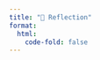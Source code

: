 ```yaml
---
title: "🧠 Reflection"
format:
  html:
    code-fold: false
---
```


<style>
.fade-in {
  animation: fadeIn 1s ease-in-out;
}
@keyframes fadeIn {
  0% { opacity: 0; transform: translateY(20px); }
  100% { opacity: 1; transform: translateY(0); }
}
.card {
  border-radius: 10px;
  transition: transform 0.3s ease, box-shadow 0.3s ease;
}
.card:hover {
  transform: scale(1.03);
  box-shadow: 0px 8px 20px rgba(0, 0, 0, 0.2);
}
.badge {
  display: inline-block;
  background-color: #0d6efd;
  color: white;
  padding: 4px 10px;
  margin: 2px 5px 2px 0;
  border-radius: 12px;
  font-size: 0.75rem;
}
</style>

<div class="container fade-in" style="max-width: 900px; margin: auto;">
  <div class="card shadow p-4">

# 🔍 Why Reflection Matters

Reflection is one of the most powerful tools for long-term growth both personally and professionally. By looking back honestly at what went well, what could be improved, and what was learned, we create a feedback loop that sharpens our thinking and strengthens our skills. Being real with yourself is never easy, but it's where meaningful progress begins. This page is an attempt to do just that: to step back and assess not just what I built, but what I learned in the process.

---

# ⚽ Project 1: Predicting Breakout Footballers with Machine Learning

**What I learned:**  
This project taught me how to build and evaluate a complete machine learning pipeline from preprocessing and feature engineering to model selection and SHAP explainability. It showed me how complex real-world data can be and the importance of domain-specific labels.

**What went well / what didn’t:**  
The modeling stage and SHAP integration worked very smoothly, but cleaning the data and designing useful breakout labels were much more difficult than expected. It taught me that thoughtful definitions matter as much as model performance.

**Skills improved:**  
<span class="badge">Feature engineering</span>
<span class="badge">Model evaluation</span>
<span class="badge">XGBoost</span>
<span class="badge">SHAP explainability</span>
<span class="badge">Sports analytics</span>

---

# 📊 Project 2: Power BI Sales Dashboard

**What I learned:**  
This project deepened my understanding of how to transform raw business data into clear, actionable visual insights. It was my first time using Power BI at this scale.

**What went well / what didn’t:**  
The visuals and KPIs came together well, and I was especially proud of the product line analysis. However, connecting all filters correctly and managing relationships took longer than expected.

**Skills improved:**  
<span class="badge">DAX</span>
<span class="badge">Power BI dashboarding</span>
<span class="badge">Visual storytelling</span>
<span class="badge">KPI tracking</span>

---

# 🛒 Project 3: SQL and Python for Retail Analytics

**What I learned:**  
I learned how to structure SQL queries to answer real business questions and integrate that analysis into Python for visual output.

**What went well / what didn’t:**  
Writing efficient SQL and connecting Python visualizations worked nicely. If I were to do it again, I would make the data more realistic and varied to simulate a larger database as this would provide more accurate results

**Skills improved:**  
<span class="badge">SQL joins</span>
<span class="badge">Grouping and aggregation</span>
<span class="badge">Matplotlib</span>
<span class="badge">Python-based visual analytics</span>

---

# 🌐 Project 4: Web Scraping & Visualization of Tech Salaries

**What I learned:**  
This was my first time using BeautifulSoup to scrape websites. It showed me how data doesn’t always come clean and structured and how to handle it when it doesn’t.

**What went well / what didn’t:**  
I was happy with the scraping logic and final plots. Some elements of HTML parsing were challenging and required trial-and-error and patience.

**Skills improved:**  
<span class="badge">BeautifulSoup scraping</span>
<span class="badge">HTML parsing</span>
<span class="badge">Seaborn</span>
<span class="badge">Matplotlib</span>

---

# 🚀 Final Reflection

Looking back, this portfolio has done more than just help me pass a module it has cemented my confidence in this career path. I began the year interested in data analysis and player recruitment. Now, I’m certain it’s what I want to do.

My understanding of the tools, techniques, and mindset required has grown dramatically. I now know that good analysts aren’t just technical they think critically, communicate clearly, and reflect honestly. Working in groups on multiple assignments, especially year-long ones, has helped me develop soft skills like  
<span class="badge">Communication</span>
<span class="badge">Teamwork</span>
<span class="badge">Problem-solving</span>  
— the same ones that matter in real-world teams.

> _“Growth begins the moment we choose honesty over ego, and reflection over routine.”_

</div>
</div>
